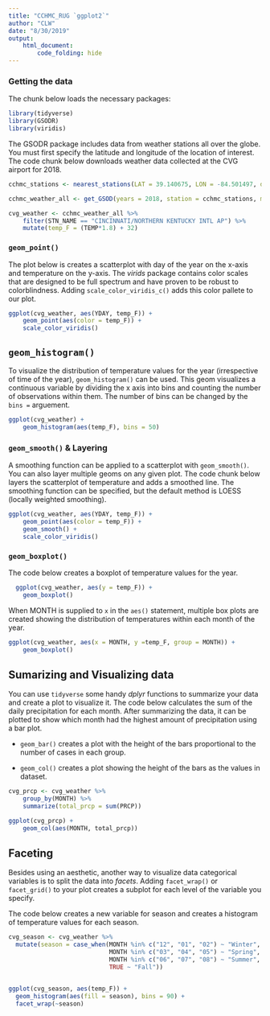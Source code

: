 ```yaml
---
title: "CCHMC_RUG `ggplot2`"
author: "CLW"
date: "8/30/2019"
output: 
    html_document:
        code_folding: hide
---
```

### Getting the data

The chunk below loads the necessary packages: 

```r

library(tidyverse)
library(GSODR)
library(viridis)

```

The GSODR package includes data from weather stations all over the globe.  You must first specify the latitude and longitude of the location of interest.  The code chunk below downloads weather data collected at the CVG airport for 2018.

```r

cchmc_stations <- nearest_stations(LAT = 39.140675, LON = -84.501497, distance = 20)

cchmc_weather_all <- get_GSOD(years = 2018, station = cchmc_stations, max_missing = 100)

cvg_weather <- cchmc_weather_all %>% 
    filter(STN_NAME == "CINCINNATI/NORTHERN KENTUCKY INTL AP") %>% 
    mutate(temp_F = (TEMP*1.8) + 32)


```

### `geom_point()`

The plot below is creates a scatterplot with day of the year on the x-axis and temperature on the y-axis.  The *virids* package contains color scales that are designed to be full spectrum and have proven to be robust to colorblindness.  Adding `scale_color_viridis_c()` adds this color pallete to our plot.  

```r

ggplot(cvg_weather, aes(YDAY, temp_F)) +
    geom_point(aes(color = temp_F)) +
    scale_color_viridis() 

```

## `geom_histogram()`

To visualize the distribution of temperature values for the year (irrespective of time of the year), `geom_histogram()` can be used. This geom visualizes a continuous variable by dividing the x axis into bins and counting the number of observations within them.  The number of bins can be changed by the `bins = ` arguement.


```r

ggplot(cvg_weather) +
    geom_histogram(aes(temp_F), bins = 50)
```

### `geom_smooth()` & Layering

A smoothing function can be applied to a scatterplot with `geom_smooth()`.  You can also layer multiple geoms on any given plot.  The code chunk below layers the scatterplot of temperature and adds a smoothed line.  The smoothing function can be specified, but the default method is LOESS (locally weighted smoothing).

```r

ggplot(cvg_weather, aes(YDAY, temp_F)) +
    geom_point(aes(color = temp_F)) +
    geom_smooth() +
    scale_color_viridis() 

```

### `geom_boxplot()`

The code below creates a boxplot of temperature values for the year.

```r
 
  ggplot(cvg_weather, aes(y = temp_F)) +
    geom_boxplot()

```

When MONTH is supplied to `x` in the `aes()` statement, multiple box plots are created showing the distribution of temperatures within each month of the year.

```r

ggplot(cvg_weather, aes(x = MONTH, y =temp_F, group = MONTH)) +
    geom_boxplot()

```

## Sumarizing and Visualizing data

You can use `tidyverse` some handy *dplyr* functions to summarize your data and create a plot to visualize it.  The code below calculates the sum of the daily precipitation for each month.  After summarizing the data, it can be plotted to show which month had the highest amount of precipitation using a bar plot.

- `geom_bar()` creates a plot with the height of the bars proportional to the number of cases in each group.

- `geom_col()` creates a plot showing the height of the bars as the values in dataset.


```r

cvg_prcp <- cvg_weather %>% 
    group_by(MONTH) %>% 
    summarize(total_prcp = sum(PRCP))

ggplot(cvg_prcp) +
    geom_col(aes(MONTH, total_prcp))

```

## Faceting

Besides using an aesthetic, another way to visualize data categorical variables is to split the data into *facets*.  Adding `facet_wrap()` or `facet_grid()` to your plot creates a subplot for each level of the variable you specify.

The code below creates a new variable for season and creates a histogram of temperature values for each season.

```r

cvg_season <- cvg_weather %>% 
  mutate(season = case_when(MONTH %in% c("12", "01", "02") ~ "Winter",
                            MONTH %in% c("03", "04", "05") ~ "Spring",
                            MONTH %in% c("06", "07", "08") ~ "Summer",
                            TRUE ~ "Fall"))


ggplot(cvg_season, aes(temp_F)) +
  geom_histogram(aes(fill = season), bins = 90) +
  facet_wrap(~season)
  
  

```


